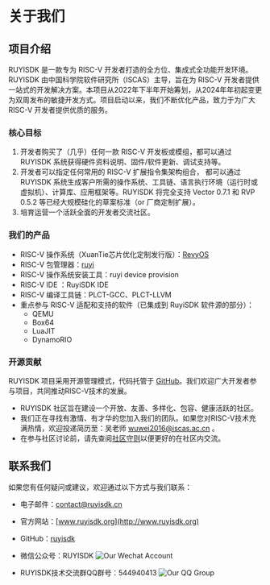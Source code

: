 
# 关于我们

## 项目介绍
RUYISDK 是一款专为 RISC-V 开发者打造的全方位、集成式全功能开发环境。
RUYISDK 由中国科学院软件研究所（ISCAS）主导，旨在为 RISC-V 开发者提供一站式的开发解决方案。本项目从2022年下半年开始筹划，从2024年年初起变更为双周发布的敏捷开发方式。项目启动以来，我们不断优化产品，致力于为广大 RISC-V 开发者提供优质的服务。

### 核心目标
1. 开发者购买了（几乎）任何一款 RISC-V 开发板或模组，都可以通过 RUYISDK 系统获得硬件资料说明、固件/软件更新、调试支持等。
2. 开发者可以指定任何常用的 RISC-V 扩展指令集架构组合， 都可以通过 RUYISDK 系统生成客户所需的操作系统、工具链、语言执行环境（运行时或虚拟机）、计算库、应用框架等。RUYISDK 将完全支持 Vector 0.7.1 和 RVP 0.5.2 等已经大规模硅化的草案标准（or 厂商定制扩展）。
3. 培育运营一个活跃全面的开发者交流社区。

### 我们的产品
- RISC-V 操作系统（XuanTie芯片优化定制发行版）：[RevyOS](https://github.com/ruyisdk/revyos)
- RISC-V 包管理器：[ruyi](https://github.com/ruyisdk/ruyi)
- RISC-V 操作系统安装工具：ruyi device provision
- RISC-V IDE ：RuyiSDK IDE
- RISC-V 编译工具链：PLCT-GCC、PLCT-LLVM
- 重点参与 RISC-V 适配和支持的软件（已集成到 RuyiSDK 软件源的部分）：
  - QEMU
  - Box64
  - LuaJIT
  - DynamoRIO

### 开源贡献
RUYISDK 项目采用开源管理模式，代码托管于 [GitHub](https://github.com/ruyisdk)。我们欢迎广大开发者参与项目，共同推动RISC-V技术的发展。
- RUYISDK 社区旨在建设一个开放、友善、多样化、包容、健康活跃的社区。
- 我们正在寻找有激情、有才华的您加入我们的团队。如果您对RISC-V技术充满热情，欢迎投递简历至：吴老师 wuwei2016@iscas.ac.cn 。
- 在参与社区讨论前，请先查阅[社区守则](/code_of_conduct)以便更好的在社区内交流。

## 联系我们
如果您有任何疑问或建议，欢迎通过以下方式与我们联系：
- 电子邮件：[contact@ruyisdk.cn](mailto:contact@ruyisdk.cn)
- 官方网站：[www.ruyisdk.org](http://www.ruyisdk.org)
- GitHub：[ruyisdk](https://github.com/ruyisdk)
- 微信公众号：RUYISDK
  <img className='custom-image' src="/img/wechat_account_img.jpg" alt="Our Wechat Account" />
- RUYISDK技术交流群QQ群号：544940413
  <img className='custom-image' src="/img/qqgroup_img.jpg" alt="Our QQ Group" />


  <MyApp />
